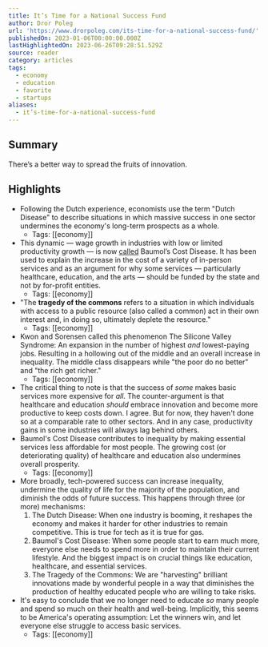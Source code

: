 ```yaml
---
title: It’s Time for a National Success Fund
author: Dror Poleg
url: 'https://www.drorpoleg.com/its-time-for-a-national-success-fund/'
publishedOn: 2023-01-06T00:00:00.000Z
lastHighlightedOn: 2023-06-26T09:28:51.529Z
source: reader
category: articles
tags:
  - economy
  - education
  - favorite
  - startups
aliases:
  - it’s-time-for-a-national-success-fund
---
```

## Summary

There’s a better way to spread the fruits of innovation.

## Highlights
- Following the Dutch experience, economists use the term "Dutch Disease" to describe situations in which massive success in one sector undermines the economy's long-term prospects as a whole.
    - Tags: [[economy]] 
- This dynamic — wage growth in industries with low or limited productivity growth — is now [called](https://en.wikipedia.org/wiki/Baumol%27s_cost_disease) Baumol’s Cost Disease. It has been used to explain the increase in the cost of a variety of in-person services and as an argument for why some services — particularly healthcare, education, and the arts — should be funded by the state and not by for-profit entities.
    - Tags: [[economy]] 
- "The **tragedy of the commons** refers to a situation in which individuals with access to a public resource (also called a common) act in their own interest and, in doing so, ultimately deplete the resource."
    - Tags: [[economy]] 
- Kwon and Sorensen called this phenomenon The Silicone Valley Syndrome: An expansion in the number of highest *and* lowest-paying jobs. Resulting in a hollowing out of the middle and an overall increase in inequality. The middle class disappears while "the poor do no better" and "the rich get richer."
    - Tags: [[economy]] 
- The critical thing to note is that the success of *some* makes basic services more expensive for *all*. The counter-argument is that healthcare and education *should* embrace innovation and become more productive to keep costs down. I agree. But for now, they haven't done so at a comparable rate to other sectors. And in any case, productivity gains in some industries will always lag behind others.
- Baumol's Cost Disease contributes to inequality by making essential services less affordable for most people. The growing cost (or deteriorating quality) of healthcare and education also undermines overall prosperity.
    - Tags: [[economy]] 
- More broadly, tech-powered success can increase inequality, undermine the quality of life for the majority of the population, and diminish the odds of future success.
  This happens through three (or more) mechanisms:
  1. The Dutch Disease: When one industry is booming, it reshapes the economy and makes it harder for other industries to remain competitive. This is true for tech as it is true for gas.
  2. Baumol's Cost Disease: When some people start to earn much more, everyone else needs to spend more in order to maintain their current lifestyle. And the biggest impact is on crucial things like education, healthcare, and essential services.
  3. The Tragedy of the Commons: We are "harvesting" brilliant innovations made by wonderful people in a way that diminishes the production of healthy educated people who are willing to take risks.
- It's easy to conclude that we no longer need to educate *so* many people and spend so much on their health and well-being. Implicitly, this seems to be America's operating assumption: Let the winners win, and let everyone else struggle to access basic services.
    - Tags: [[economy]]
